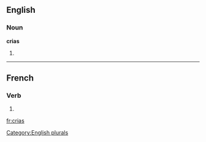 ==English==

===Noun===
'''crias'''

# {{plural of|[[cria]]}}

[[Category:English plurals]]

----

==French==

===Verb===
{{fr-verb-form}}

# {{form of|[[second-person|Second-person]] [[singular]] [[past historic]]|[[crier#French|crier]]|lang=French}}

[[fr:crias]]